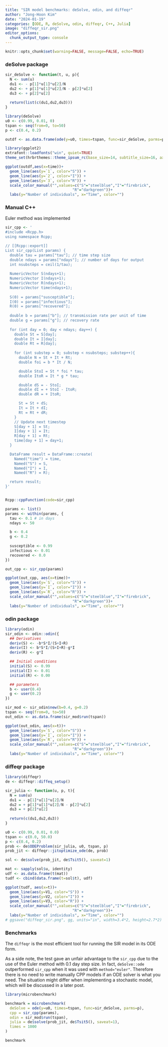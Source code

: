 ```yaml
---
title: "SIR model benchmarks: deSolve, odin, and diffeqr"
author: "Jong-Hoon Kim"
date: "2024-01-19"
categories: [ODE, R, deSolve, odin, diffeqr, C++, Julia]
image: "diffeqr_sir.png"
editor_options: 
  chunk_output_type: console
---
```


```r
knitr::opts_chunk$set(warning=FALSE, message=FALSE, echo=TRUE)
```

### deSolve package

```r
sir_deSolve <- function(t, u, p){
  N <- sum(u)
  du1 <- - p[1]*u[1]*u[2]/N
  du2 <- + p[1]*u[1]*u[2]/N - p[2]*u[2]
  du3 <- + p[2]*u[2]
    
  return(list(c(du1,du2,du3))) 
}

library(deSolve)
u0 <- c(0.99, 0.01, 0)
tspan <- seq(from=0, to=50)
p <- c(0.4, 0.2)

outdf <- as.data.frame(ode(y=u0, times=tspan, func=sir_deSolve, parms=p))

library(ggplot2)
extrafont::loadfonts("win", quiet=TRUE)
theme_set(hrbrthemes::theme_ipsum_rc(base_size=14, subtitle_size=16, axis_title_size=12))

ggplot(outdf,aes(x=time))+
  geom_line(aes(y=`1`, color="S")) +
  geom_line(aes(y=`2`, color="I")) +
  geom_line(aes(y=`3`, color="R")) +
  scale_color_manual("",values=c("S"="steelblue","I"="firebrick",
                              "R"="darkgreen"))+
  labs(y="Number of individuals", x="Time", color="")
```

### Manual C++

Euler method was implemented

```r
sir_cpp <- '
#include <Rcpp.h>
using namespace Rcpp;

// [[Rcpp::export]]
List sir_cpp(List params) {
  double tau = params["tau"]; // time step size
  double ndays = params["ndays"]; // number of days for output
  int nsubsteps = ceil(1/tau);
  
  NumericVector S(ndays+1);
  NumericVector I(ndays+1);
  NumericVector R(ndays+1); 
  NumericVector time(ndays+1);
  
  S(0) = params["susceptible"];
  I(0) = params["infectious"];
  R(0) = params["recovered"];
  
  double b = params["b"]; // transmission rate per unit of time
  double g = params["g"]; // recovery rate
  
  for (int day = 0; day < ndays; day++) {
    double St = S[day];
    double It = I[day];
    double Rt = R[day];
    
    for (int substep = 0; substep < nsubsteps; substep++){
      double N = St + It + Rt;
      double foi = b * It / N;

      double StoI = St * foi * tau;
      double ItoR = It * g * tau;

      double dS = - StoI;
      double dI = + StoI - ItoR;
      double dR = + ItoR;

      St = St + dS;
      It = It + dI;
      Rt = Rt + dR;
    }
    // Update next timestep
    S[day + 1] = St;
    I[day + 1] = It;
    R[day + 1] = Rt;
    time[day + 1] = day+1;
  }

  DataFrame result = DataFrame::create(
    Named("time") = time,
    Named("S") = S,
    Named("I") = I,
    Named("R") = R);

  return result;
}'


Rcpp::cppFunction(code=sir_cpp)

params <- list()
params <- within(params, {
  tau <- 0.1 # in days
  ndays <- 50

  b <- 0.4
  g <- 0.2
  
  susceptible <- 0.99
  infectious <- 0.01
  recovered <- 0.0
})

out_cpp <- sir_cpp(params)

ggplot(out_cpp, aes(x=time))+
  geom_line(aes(y=`S`, color="S")) +
  geom_line(aes(y=`I`, color="I")) +
  geom_line(aes(y=`R`, color="R")) +
  scale_color_manual("",values=c("S"="steelblue","I"="firebrick",
                              "R"="darkgreen"))+
  labs(y="Number of individuals", x="Time", color="")
```

### odin package

```r
library(odin)
sir_odin <- odin::odin({
  ## Derivatives
  deriv(S) <- -b*S*I/(S+I+R)
  deriv(I) <- b*S*I/(S+I+R)-g*I
  deriv(R) <- g*I

  ## Initial conditions
  initial(S) <- 0.99
  initial(I) <- 0.01
  initial(R) <- 0.00

  ## parameters
  b <- user(0.4)
  g <- user(0.2)
})

sir_mod <- sir_odin$new(b=0.4, g=0.2)
tspan <- seq(from=0, to=50)
out_odin <- as.data.frame(sir_mod$run(tspan))

ggplot(out_odin, aes(x=t))+
  geom_line(aes(y=`S`, color="S")) +
  geom_line(aes(y=`I`, color="I")) +
  geom_line(aes(y=`R`, color="R")) +
  scale_color_manual("",values=c("S"="steelblue","I"="firebrick",
                              "R"="darkgreen"))+
  labs(y="Number of individuals", x="Time", color="")
```

### diffeqr package

```r
library(diffeqr)
de <- diffeqr::diffeq_setup()

sir_julia <- function(u, p, t){
  N = sum(u)
  du1 = - p[1]*u[1]*u[2]/N
  du2 = + p[1]*u[1]*u[2]/N - p[2]*u[2]
  du3 = + p[2]*u[2]
    
  return(c(du1,du2,du3))
}

u0 <- c(0.99, 0.01, 0.0)
tspan <- c(0.0, 50.0)
p <- c(0.4, 0.2)
prob <- de$ODEProblem(sir_julia, u0, tspan, p)
prob_jit <- diffeqr::jitoptimize_ode(de, prob)

sol <- de$solve(prob_jit, de$Tsit5(), saveat=1)

mat <- sapply(sol$u, identity)
udf <- as.data.frame(t(mat))
tudf <- cbind(data.frame(t=sol$t), udf)

ggplot(tudf, aes(x=t))+
  geom_line(aes(y=V1, color="S")) +
  geom_line(aes(y=V2, color="I")) +
  geom_line(aes(y=V3, color="R")) +
  scale_color_manual("",values=c("S"="steelblue","I"="firebrick",
                              "R"="darkgreen"))+
  labs(y="Number of individuals", x="Time", color="")
# ggsave("diffeqr_sir.png", gg, units="in", width=3.4*2, height=2.7*2)  
```

### Benchmarks

The `diffeqr` is the most efficient tool for running the SIR model in its ODE form. 

As a side note, the test gave an unfair advantage to the `sir_cpp` due to the use of the Euler method with 0.1 day step size. In fact, `deSolve::ode` outperformed `sir_cpp` when it was used with `method="euler"`. Therefore there is no need to write manually CPP models if an ODE solver is what you need.  The situation might differ when implementing a stochastic model, which will be discussed in a later post.

```r
library(microbenchmark)

benchmark = microbenchmark(
  deSolve = ode(y=u0, times=tspan, func=sir_deSolve, parms=p),
  cpp = sir_cpp(params),
  odin = sir_mod$run(tspan),
  julia = de$solve(prob_jit, de$Tsit5(), saveat=1),
  times = 1000
)

benchmark
```
